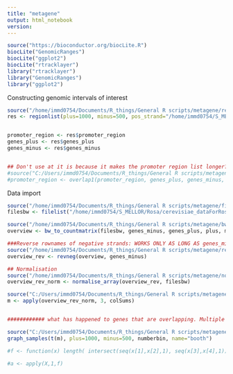 ```yaml
---
title: "metagene"
output: html_notebook
version: 
---
```


```r
source("https://bioconductor.org/biocLite.R")
biocLite("GenomicRanges")
biocLite("ggplot2")
biocLite("rtracklayer")
library("rtracklayer")
library("GenomicRanges")
library("ggplot2")
```

Constructing genomic intervals of interest
```r
source("/home/immd0754/Documents/R_things/General R scripts/metagene/regionlist_length_yeast_FUN.R")
res <- regionlist(plus=1000, minus=500, pos_strand="/home/immd0754/S_MELLOR/Rosa/pos_strand_annotations.bed", neg_strand="/home/immd0754/S_MELLOR/Rosa/neg_strand_annotations.bed")


promoter_region <- res$promoter_region
genes_plus <- res$genes_plus
genes_minus <- res$genes_minus


## Don't use at it is because it makes the promoter region list longer??
#source("C:/Users/immd0754/Documents/R_things/General R scripts/metagene/overlap1_FUN.R")
#promoter_region <- overlap1(promoter_region, genes_plus, genes_minus, minus=500)

```



Data import
```r
source("/home/immd0754/Documents/R_things/General R scripts/metagene/filelist_FUN.R")
filesbw <- filelist("/home/immd0754/S_MELLOR/Rosa/cerevisiae_dataForRosa", "uzun", MinPlus_ann=c("plus|posstrand|unipos","minus|negstrand|unimin"))
``` 






```r
source("/home/immd0754/Documents/R_things/General R scripts/metagene/bw_to_countmatrix_FUN.R")
overview <- bw_to_countmatrix(filesbw, genes_minus, genes_plus, plus, minus, MinPlus_ann=c("plus|posstrand|unipos","minus|negstrand|unimin"))

###Reverse rownames of negative strands: WORKS ONLY AS LONG AS genes_minus is first half, otherwise you have to change this bit
source("/home/immd0754/Documents/R_things/General R scripts/metagene/revneg_array_FUN.R")
overview_rev <- revneg(overview, genes_minus)

## Normalisation
source("/home/immd0754/Documents/R_things/General R scripts/metagene/normalise_array_FUN.R")
overview_rev_norm <- normalise_array(overview_rev, filesbw)

source("C:/Users/immd0754/Documents/R_things/General R scripts/metagene/bin_sum_withapply_FUN.R")
m <- apply(overview_rev_norm, 3, colSums)


############ what has happened to genes that are overlapping. Multiple transcription start sites.

```


```r
source("C:/Users/immd0754/Documents/R_things/General R scripts/metagene/graph_samples_fun.R")
graph_samples(t(m), plus=1000, minus=500, numberbin, name="booth")
```
















```r
#f <- function(x) length( intersect(seq(x[1],x[2],1), seq(x[3],x[4],1)) )

#a <- apply(X,1,f)






```




